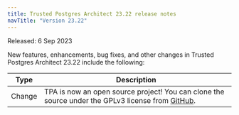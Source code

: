```yaml
---
title: Trusted Postgres Architect 23.22 release notes 
navTitle: "Version 23.22"
---
```


Released: 6 Sep 2023


New features, enhancements, bug fixes, and other changes in Trusted Postgres Architect 23.22 include the following:

| Type | Description |
| ---- |------------ |
| Change | TPA is now an open source project! You can clone the source under the GPLv3 license from [GitHub](https://github.com/EnterpriseDB/tpa). |

